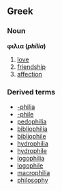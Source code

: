 == Greek ==
=== Noun ===
'''φιλια (''philia'')'''
#[[love]]
#[[friendship]]
#[[affection]]

=== Derived terms ===
*[[-philia]]
*[[-phile]]
*[[pedophilia]]
*[[bibliophilia]]
*[[bibliophile]]
*[[hydrophilia]]
*[[hydrophile]]
*[[logophilia]]
*[[logophile]]
*[[macrophilia]]
*[[philosophy]]